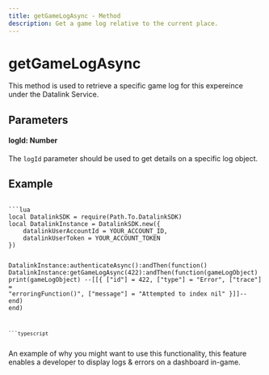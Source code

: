 ```yaml
---
title: getGameLogAsync - Method
description: Get a game log relative to the current place.
---
```



# getGameLogAsync

This method is used to retrieve a specific game log for this expereince under the Datalink Service.

## Parameters

#### logId: Number

The `logId` parameter should be used to get details on a specific log object.

## Example

<Code>
```lua
local DatalinkSDK = require(Path.To.DatalinkSDK)
local DatalinkInstance = DatalinkSDK.new({
	datalinkUserAccountId = YOUR_ACCOUNT_ID,
	datalinkUserToken = YOUR_ACCOUNT_TOKEN
})

DatalinkInstance:authenticateAsync():andThen(function()
	DatalinkInstance:getGameLogAsync(422):andThen(function(gameLogObject)
		print(gameLogObject) --[[{
			["id"] = 422,
			["type"] = "Error",
			["trace"] = "erroringFunction()",
			["message"] = "Attempted to index nil"
		}]]--
	end)
end)
```
```typescript

```
</Code>

<Callout type="none" emoji="">
	An example of why you might want to use this functionality, this feature enables a developer to display logs & errors on a dashboard in-game.
</Callout>